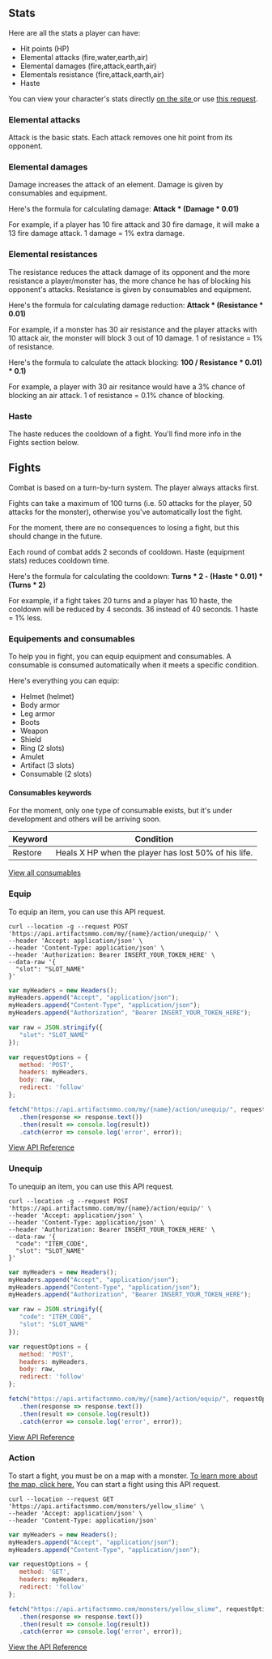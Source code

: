 
## Stats

Here are all the stats a player can have:

*   Hit points (HP)
*   Elemental attacks (fire,water,earth,air)
*   Elemental damages (fire,attack,earth,air)
*   Elementals resistance (fire,attack,earth,air)
*   Haste

You can view your character's stats directly [on the site ](https://artifactsmmo.com/account/characters)or use [this request](https://api.artifactsmmo.com/docs/#/operations/my_characters_my_characters_get).

### Elemental attacks

Attack is the basic stats. Each attack removes one hit point from its opponent.

### Elemental damages

Damage increases the attack of an element. Damage is given by consumables and equipment.

Here's the formula for calculating damage:
**Attack \* (Damage \* 0.01)**

For example, if a player has 10 fire attack and 30 fire damage, it will make a 13 fire damage attack. 1 damage = 1% extra damage.

### Elemental resistances

The resistance reduces the attack damage of its opponent and the more resistance a player/monster has, the more chance he has of blocking his opponent's attacks. Resistance is given by consumables and equipment.

Here's the formula for calculating damage reduction:
**Attack \* (Resistance \* 0.01)**

For example, if a monster has 30 air resistance and the player attacks with 10 attack air, the monster will block 3 out of 10 damage. 1 of resistance = 1% of resistance.

Here's the formula to calculate the attack blocking:
**100 / Resistance \* 0.01) \* 0.1)**

For example, a player with 30 air resitance would have a 3% chance of blocking an air attack. 1 of resistance = 0.1% chance of blocking.

### Haste

The haste reduces the cooldown of a fight. You'll find more info in the Fights section below.

## Fights

Combat is based on a turn-by-turn system. The player always attacks first.&#x20;

Fights can take a maximum of 100 turns (i.e. 50 attacks for the player, 50 attacks for the monster), otherwise you've automatically lost the fight.

For the moment, there are no consequences to losing a fight, but this should change in the future.

Each round of combat adds 2 seconds of cooldown. Haste (equipment stats) reduces cooldown time.

Here's the formula for calculating the cooldown:
**Turns \* 2 - (Haste \* 0.01) \* (Turns \* 2)**

For example, if a fight takes 20 turns and a player has 10 haste, the cooldown will be reduced by 4 seconds. 36 instead of 40 seconds. 1 haste = 1% less.

### Equipements and consumables&#x20;

To help you in fight, you can equip equipment and consumables. A consumable is consumed automatically when it meets a specific condition.

Here's everything you can equip:

*   Helmet (helmet)
*   Body armor
*   Leg armor
*   Boots
*   Weapon
*   Shield&#x20;
*   Ring (2 slots)
*   Amulet
*   Artifact (3 slots)
*   Consumable (2 slots)

#### Consumables keywords

<Callout type="warning" emoji="⚠️">
For the moment, only one type of consumable exists, but it's under development and others will be arriving soon.
</Callout>


| Keyword | Condition                                            |
| ------- | ---------------------------------------------------- |
| Restore | Heals X HP when the player has lost 50% of his life. |

[View all consumables](https://artifactsmmo.com/database/items?category=consumable)

### Equip

To equip an item, you can use this API request.
 
```http filename="cURL" copy
curl --location -g --request POST 'https://api.artifactsmmo.com/my/{name}/action/unequip/' \
--header 'Accept: application/json' \
--header 'Content-Type: application/json' \
--header 'Authorization: Bearer INSERT_YOUR_TOKEN_HERE' \
--data-raw '{
  "slot": "SLOT_NAME"
}'
```
```js filename="Javascript" copy
var myHeaders = new Headers();
myHeaders.append("Accept", "application/json");
myHeaders.append("Content-Type", "application/json");
myHeaders.append("Authorization", "Bearer INSERT_YOUR_TOKEN_HERE");

var raw = JSON.stringify({
   "slot": "SLOT_NAME"
});

var requestOptions = {
   method: 'POST',
   headers: myHeaders,
   body: raw,
   redirect: 'follow'
};

fetch("https://api.artifactsmmo.com/my/{name}/action/unequip/", requestOptions)
   .then(response => response.text())
   .then(result => console.log(result))
   .catch(error => console.log('error', error));
```

[View API Reference](https://api.artifactsmmo.com/docs/#/operations/action_unequip_item_my__name__action_unequip__post)

### Unequip

To unequip an item, you can use this API request.

```http filename="cURL" copy
curl --location -g --request POST 'https://api.artifactsmmo.com/my/{name}/action/equip/' \
--header 'Accept: application/json' \
--header 'Content-Type: application/json' \
--header 'Authorization: Bearer INSERT_YOUR_TOKEN_HERE' \
--data-raw '{
  "code": "ITEM_CODE",
  "slot": "SLOT_NAME"
}'
```
```js filename="Javascript" copy
var myHeaders = new Headers();
myHeaders.append("Accept", "application/json");
myHeaders.append("Content-Type", "application/json");
myHeaders.append("Authorization", "Bearer INSERT_YOUR_TOKEN_HERE");

var raw = JSON.stringify({
   "code": "ITEM_CODE",
   "slot": "SLOT_NAME"
});

var requestOptions = {
   method: 'POST',
   headers: myHeaders,
   body: raw,
   redirect: 'follow'
};

fetch("https://api.artifactsmmo.com/my/{name}/action/equip/", requestOptions)
   .then(response => response.text())
   .then(result => console.log(result))
   .catch(error => console.log('error', error));
```

[View API Reference](https://api.artifactsmmo.com/docs/#/operations/action_equip_item_my__name__action_equip__post)

### Action

To start a fight, you must be on a map with a monster. [To learn more about the map, click here.](https://docs.artifactsmmo.com/maps-and-movement) You can start a fight using this API request.

```http filename="cURL" copy
curl --location --request GET 'https://api.artifactsmmo.com/monsters/yellow_slime' \
--header 'Accept: application/json' \
--header 'Content-Type: application/json'
```
```js filename="Javascript" copy
var myHeaders = new Headers();
myHeaders.append("Accept", "application/json");
myHeaders.append("Content-Type", "application/json");

var requestOptions = {
   method: 'GET',
   headers: myHeaders,
   redirect: 'follow'
};

fetch("https://api.artifactsmmo.com/monsters/yellow_slime", requestOptions)
   .then(response => response.text())
   .then(result => console.log(result))
   .catch(error => console.log('error', error));
```

[View the API Reference](https://api.artifactsmmo.com/docs/#/operations/get_monster_monsters__code__get)